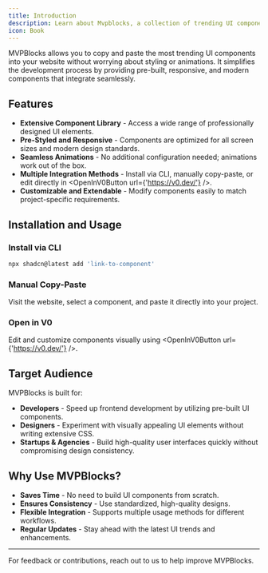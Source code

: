 ```yaml
---
title: Introduction
description: Learn about Mvpblocks, a collection of trending UI components for your website.
icon: Book
---
```



MVPBlocks allows you to copy and paste the most trending UI components into your website without worrying about styling or animations. It simplifies the development process by providing pre-built, responsive, and modern components that integrate seamlessly.

## Features

- **Extensive Component Library** - Access a wide range of professionally designed UI elements.
- **Pre-Styled and Responsive** - Components are optimized for all screen sizes and modern design standards.
- **Seamless Animations** - No additional configuration needed; animations work out of the box.
- **Multiple Integration Methods** - Install via CLI, manually copy-paste, or edit directly in <OpenInV0Button url={'https://v0.dev/'} />.
- **Customizable and Extendable** - Modify components easily to match project-specific requirements.


## Installation and Usage

### Install via CLI
```sh
npx shadcn@latest add 'link-to-component'
```

### Manual Copy-Paste
Visit the website, select a component, and paste it directly into your project.

### Open in V0
Edit and customize components visually using <OpenInV0Button url={'https://v0.dev/'} />.

## Target Audience

MVPBlocks is built for:

- **Developers** - Speed up frontend development by utilizing pre-built UI components.
- **Designers** - Experiment with visually appealing UI elements without writing extensive CSS.
- **Startups & Agencies** - Build high-quality user interfaces quickly without compromising design consistency.

## Why Use MVPBlocks?

- **Saves Time** - No need to build UI components from scratch.
- **Ensures Consistency** - Use standardized, high-quality designs.
- **Flexible Integration** - Supports multiple usage methods for different workflows.
- **Regular Updates** - Stay ahead with the latest UI trends and enhancements.

---
For feedback or contributions, reach out to us to help improve MVPBlocks.
